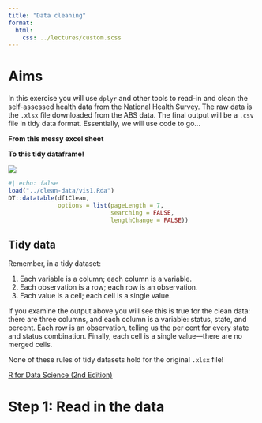 ```yaml
---
title: "Data cleaning"
format: 
  html:
    css: ../lectures/custom.scss
---
```


# Aims

In this exercise you will use `dplyr` and other tools to read-in and clean the self-assessed health data from the National Health Survey. The raw data is the `.xlsx` file downloaded from the ABS data. The final output will be a `.csv` file in tidy data format. Essentially, we will use code to go...


:::: {.column-page}

::: {layout-ncol=2}

**From this messy excel sheet**

**To this tidy dataframe!** 

![](../images/figure1-raw-data-screenshot.png)

```r
#| echo: false
load("../clean-data/vis1.Rda")
DT::datatable(df1Clean,
              options = list(pageLength = 7, 
                             searching = FALSE,
                             lengthChange = FALSE))
```

:::

:::: 

::: {.callout-tip}

## Tidy data 

Remember, in a tidy dataset:

1. Each variable is a column; each column is a variable.
1. Each observation is a row; each row is an observation.
1. Each value is a cell; each cell is a single value.

If you examine the output above you will see this is true for the clean data: there are three columns, and each column is a variable: status, state, and percent. Each row is an observation, telling us the per cent for every state and status combination. Finally, each cell is a single value---there are no merged cells. 

None of these rules of tidy datasets hold for the original `.xlsx` file!

::: {.figLab}
[R for Data Science (2nd Edition)](https://r4ds.hadley.nz/data-tidy.html)
:::

:::


# Step 1: Read in the data






